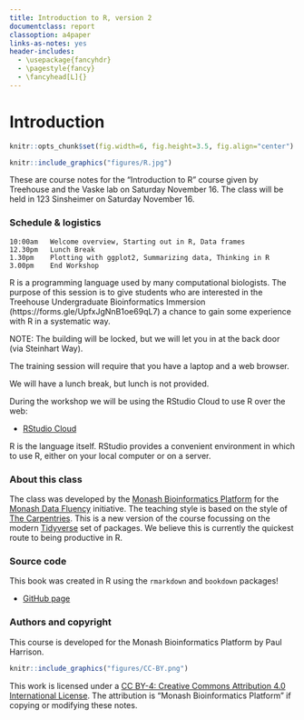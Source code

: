 ```yaml
---
title: Introduction to R, version 2 
documentclass: report
classoption: a4paper
links-as-notes: yes
header-includes:
  - \usepackage{fancyhdr}
  - \pagestyle{fancy}
  - \fancyhead[L]{}  
---
```


# Introduction {#index -}

```r
knitr::opts_chunk$set(fig.width=6, fig.height=3.5, fig.align="center")
```

```r
knitr::include_graphics("figures/R.jpg")
```

These are course notes for the "Introduction to R" course given by Treehouse and the Vaske lab on Saturday November 16. The class will be held in 123 Sinsheimer on Saturday November 16. 

### Schedule & logistics {-}

```
10:00am   Welcome overview, Starting out in R, Data frames 
12.30pm   Lunch Break 
1.30pm    Plotting with ggplot2, Summarizing data, Thinking in R 
3.00pm    End Workshop
```

R is a programming language used by many computational biologists. The purpose of this session is to give students who are interested in the Treehouse Undergraduate Bioinformatics Immersion (https://forms.gle/UpfxJgNnB1oe69qL7) a chance to gain some experience with R in a systematic way. 

NOTE: The building will be locked, but we will let you in at the back door (via Steinhart Way). 

The training session will require that you have a laptop and a web browser. 

We will have a lunch break, but lunch is not provided.

During the workshop we will be using the RStudio Cloud to use R over the web:

* [RStudio Cloud](https://rstudio.cloud/)

R is the language itself. RStudio provides a convenient environment in which to use R, either on your local computer or on a server.

### About this class {-}

The class was developed by the [Monash Bioinformatics Platform](https://www.monash.edu/researchinfrastructure/bioinformatics) for the [Monash Data Fluency](https://monashdatafluency.github.io/) initiative. The teaching style is based on the style of [The Carpentries](https://carpentries.org/). This is a new version of the course focussing on the modern [Tidyverse](https://www.tidyverse.org/) set of packages. We believe this is currently the quickest route to being productive in R.

### Source code {-}

This book was created in R using the `rmarkdown` and `bookdown` packages!

* [GitHub page](https://github.com/MonashDataFluency/r-intro-2)

### Authors and copyright {-}

This course is developed for the Monash Bioinformatics Platform by Paul Harrison.

```r
knitr::include_graphics("figures/CC-BY.png")
```

This work is licensed under a [CC BY-4: Creative Commons Attribution 4.0 International License](http://creativecommons.org/licenses/by/4.0/). The attribution is "Monash Bioinformatics Platform" if copying or modifying these notes.


